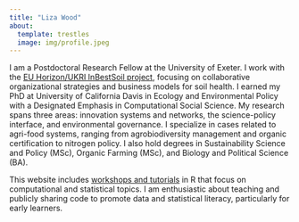 ```yaml
---
title: "Liza Wood"
about:
  template: trestles
  image: img/profile.jpeg
---
```


I am a Postdoctoral Research Fellow at the University of Exeter. I work with the [EU Horizon/UKRI InBestSoil project](https://gtr.ukri.org/projects?ref=10056474), focusing on collaborative organizational strategies and business models for soil health. I earned my PhD at University of California Davis in Ecology and Environmental Policy with a Designated Emphasis in Computational Social Science. My research spans three areas: innovation systems and networks, the science-policy interface, and environmental governance. I specialize in cases related to agri-food systems, ranging from agrobiodiversity management and organic certification to nitrogen policy. I also hold degrees in Sustainability Science and Policy (MSc), Organic Farming (MSc), and Biology and Political Science (BA).  


This website includes [workshops and tutorials](workshops.html) in R that focus on computational and statistical topics. I am enthusiastic about teaching and publicly sharing code to promote data and statistical literacy, particularly for early learners.
